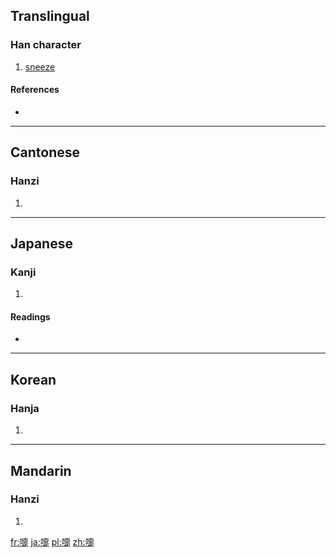 {{also|嚔}}
==Translingual==

===Han character===
{{Han char|rn=30|rad=口|as=14|sn=17|four=6408<sub>1</sub>|canj=口十月人 (RJBO)}}

# [[sneeze]]

====References====
* {{Han ref|kx=0212.191|dkj=04493|hdz=10695.160|uh=568F|ud=22159|bh=C0A1|bd=49313}}

----

==Cantonese==

===Hanzi===
{{yue-hanzi|jyut=|y=tai3}}

# {{defn|Cantonese|sort=口14}}

----

==Japanese==

===Kanji===
{{ja-kanji|grade=|rs=口14}}

# {{defn|Japanese|sort=口14}}

====Readings====
* {{ja-readings|on=[[てい]] (tei)|kun=[[くさめ]] (kusame), [[くしゃみ]] (kushami)}}

----

==Korean==

===Hanja===
{{ko-hanja|hangeul=체|rv=che|mr=ch'e}}

# {{defn|Korean|sort=口14}}

----

==Mandarin==

===Hanzi===
{{cmn-hanzi|pin=[[tì]] ([[ti4]])|wg=t'i<sup>4</sup>}}

# {{defn|Mandarin|sort=口14}}

[[fr:嚏]]
[[ja:嚏]]
[[pl:嚏]]
[[zh:嚏]]